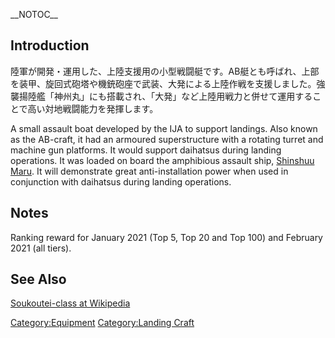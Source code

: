 __NOTOC__
{{EquipmentInfo|408}}

==Introduction==
陸軍が開発・運用した、上陸支援用の小型戦闘艇です。AB艇とも呼ばれ、上部を装甲、旋回式砲塔や機銃砲座で武装、大発による上陸作戦を支援しました。強襲揚陸艦「神州丸」にも搭載され、「大発」など上陸用戦力と併せて運用することで高い対地戦闘能力を発揮します。

A small assault boat developed by the IJA to support landings. Also known as the AB-craft, it had an armoured superstructure with a rotating turret and machine gun platforms. It would support daihatsus during landing operations. It was loaded on board the amphibious assault ship, [[Shinshuu Maru]]. It will demonstrate great anti-installation power when used in conjunction with daihatsus during landing operations.

==Notes==
Ranking reward for January 2021 (Top 5, Top 20 and Top 100) and February 2021 (all tiers).

==See Also==
[https://en.wikipedia.org/wiki/Soukoutei-class_armored_boat Soukoutei-class at Wikipedia]
{{Equipmentlist}}
[[Category:Equipment]]
[[Category:Landing Craft]]